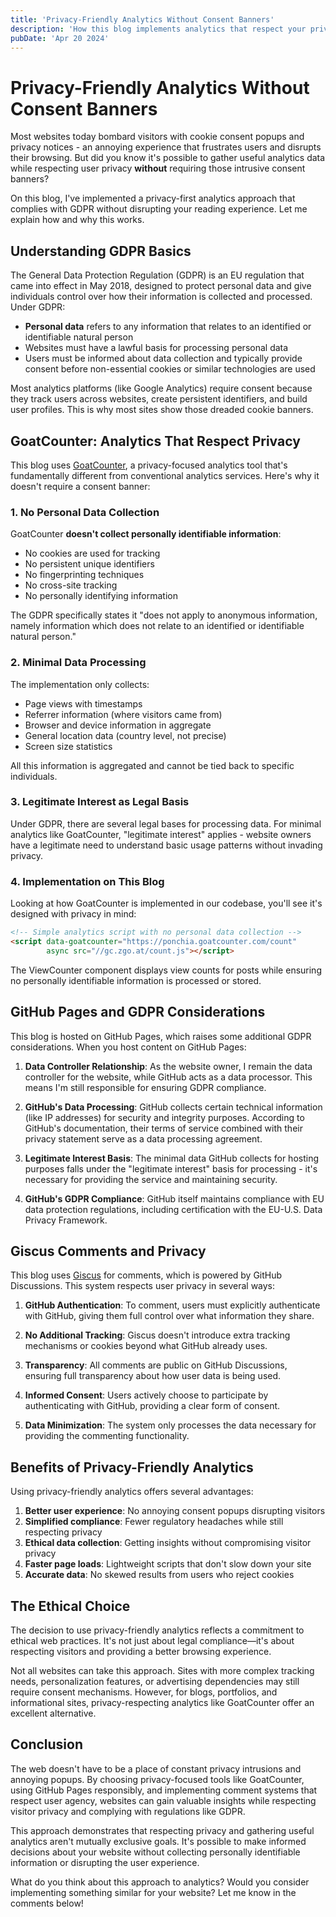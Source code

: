 ```yaml
---
title: 'Privacy-Friendly Analytics Without Consent Banners'
description: 'How this blog implements analytics that respect your privacy without annoying consent popups'
pubDate: 'Apr 20 2024'
---
```


# Privacy-Friendly Analytics Without Consent Banners

Most websites today bombard visitors with cookie consent popups and privacy notices - an annoying experience that frustrates users and disrupts their browsing. But did you know it's possible to gather useful analytics data while respecting user privacy **without** requiring those intrusive consent banners?

On this blog, I've implemented a privacy-first analytics approach that complies with GDPR without disrupting your reading experience. Let me explain how and why this works.

## Understanding GDPR Basics

The General Data Protection Regulation (GDPR) is an EU regulation that came into effect in May 2018, designed to protect personal data and give individuals control over how their information is collected and processed. Under GDPR:

- **Personal data** refers to any information that relates to an identified or identifiable natural person
- Websites must have a lawful basis for processing personal data
- Users must be informed about data collection and typically provide consent before non-essential cookies or similar technologies are used

Most analytics platforms (like Google Analytics) require consent because they track users across websites, create persistent identifiers, and build user profiles. This is why most sites show those dreaded cookie banners.

## GoatCounter: Analytics That Respect Privacy

This blog uses [GoatCounter](https://www.goatcounter.com/), a privacy-focused analytics tool that's fundamentally different from conventional analytics services. Here's why it doesn't require a consent banner:

### 1. No Personal Data Collection

GoatCounter **doesn't collect personally identifiable information**:
- No cookies are used for tracking
- No persistent unique identifiers
- No fingerprinting techniques
- No cross-site tracking
- No personally identifying information

The GDPR specifically states it "does not apply to anonymous information, namely information which does not relate to an identified or identifiable natural person."

### 2. Minimal Data Processing

The implementation only collects:
- Page views with timestamps
- Referrer information (where visitors came from)
- Browser and device information in aggregate
- General location data (country level, not precise)
- Screen size statistics

All this information is aggregated and cannot be tied back to specific individuals.

### 3. Legitimate Interest as Legal Basis

Under GDPR, there are several legal bases for processing data. For minimal analytics like GoatCounter, "legitimate interest" applies - website owners have a legitimate need to understand basic usage patterns without invading privacy.

### 4. Implementation on This Blog

Looking at how GoatCounter is implemented in our codebase, you'll see it's designed with privacy in mind:

```html
<!-- Simple analytics script with no personal data collection -->
<script data-goatcounter="https://ponchia.goatcounter.com/count" 
        async src="//gc.zgo.at/count.js"></script>
```

The ViewCounter component displays view counts for posts while ensuring no personally identifiable information is processed or stored.

## GitHub Pages and GDPR Considerations

This blog is hosted on GitHub Pages, which raises some additional GDPR considerations. When you host content on GitHub Pages:

1. **Data Controller Relationship**: As the website owner, I remain the data controller for the website, while GitHub acts as a data processor. This means I'm still responsible for ensuring GDPR compliance.

2. **GitHub's Data Processing**: GitHub collects certain technical information (like IP addresses) for security and integrity purposes. According to GitHub's documentation, their terms of service combined with their privacy statement serve as a data processing agreement.

3. **Legitimate Interest Basis**: The minimal data GitHub collects for hosting purposes falls under the "legitimate interest" basis for processing - it's necessary for providing the service and maintaining security.

4. **GitHub's GDPR Compliance**: GitHub itself maintains compliance with EU data protection regulations, including certification with the EU-U.S. Data Privacy Framework.

## Giscus Comments and Privacy

This blog uses [Giscus](https://giscus.app/) for comments, which is powered by GitHub Discussions. This system respects user privacy in several ways:

1. **GitHub Authentication**: To comment, users must explicitly authenticate with GitHub, giving them full control over what information they share.

2. **No Additional Tracking**: Giscus doesn't introduce extra tracking mechanisms or cookies beyond what GitHub already uses.

3. **Transparency**: All comments are public on GitHub Discussions, ensuring full transparency about how user data is being used.

4. **Informed Consent**: Users actively choose to participate by authenticating with GitHub, providing a clear form of consent.

5. **Data Minimization**: The system only processes the data necessary for providing the commenting functionality.

## Benefits of Privacy-Friendly Analytics

Using privacy-friendly analytics offers several advantages:

1. **Better user experience**: No annoying consent popups disrupting visitors
2. **Simplified compliance**: Fewer regulatory headaches while still respecting privacy
3. **Ethical data collection**: Getting insights without compromising visitor privacy
4. **Faster page loads**: Lightweight scripts that don't slow down your site
5. **Accurate data**: No skewed results from users who reject cookies

## The Ethical Choice

The decision to use privacy-friendly analytics reflects a commitment to ethical web practices. It's not just about legal compliance—it's about respecting visitors and providing a better browsing experience.

Not all websites can take this approach. Sites with more complex tracking needs, personalization features, or advertising dependencies may still require consent mechanisms. However, for blogs, portfolios, and informational sites, privacy-respecting analytics like GoatCounter offer an excellent alternative.

## Conclusion

The web doesn't have to be a place of constant privacy intrusions and annoying popups. By choosing privacy-focused tools like GoatCounter, using GitHub Pages responsibly, and implementing comment systems that respect user agency, websites can gain valuable insights while respecting visitor privacy and complying with regulations like GDPR.

This approach demonstrates that respecting privacy and gathering useful analytics aren't mutually exclusive goals. It's possible to make informed decisions about your website without collecting personally identifiable information or disrupting the user experience.

What do you think about this approach to analytics? Would you consider implementing something similar for your website? Let me know in the comments below! 